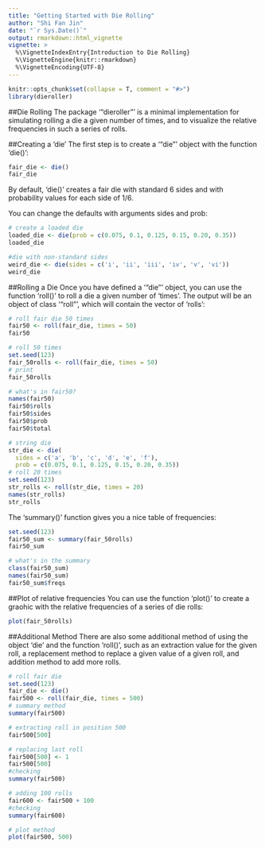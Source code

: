 ```yaml
---
title: "Getting Started with Die Rolling"
author: "Shi Fan Jin"
date: "`r Sys.Date()`"
output: rmarkdown::html_vignette
vignette: >
  %\VignetteIndexEntry{Introduction to Die Rolling}
  %\VignetteEngine{knitr::rmarkdown}
  %\VignetteEncoding{UTF-8}
---
```



```r
knitr::opts_chunk$set(collapse = T, comment = "#>")
library(dieroller)
```

##Die Rolling
The package '"dieroller"' is a minimal implementation for simulating rolling a die a given number of times, and to visualize the relative frequencies in such a series of rolls.

##Creating a 'die'
The first step is to create a '"die"' object with the function 'die()':
```r
fair_die <- die()
fair_die
```
By default, 'die()' creates a fair die with standard 6 sides and with probability values for each side of 1/6.

You can change the defaults with arguments sides and prob:
```r
# create a loaded die
loaded_die <- die(prob = c(0.075, 0.1, 0.125, 0.15, 0.20, 0.35))
loaded_die

#die with non-standard sides
weird_die <- die(sides = c('i', 'ii', 'iii', 'iv', 'v', 'vi'))
weird_die
```
##Rolling a Die
Once you have defined a '"die"' object, you can use the function 'roll()' to roll a die a given number of 'times'. The output will be an object of class '"roll"', which will contain the vector of 'rolls':
```r
# roll fair die 50 times
fair50 <- roll(fair_die, times = 50)
fair50

# roll 50 times
set.seed(123)
fair_50rolls <- roll(fair_die, times = 50)
# print
fair_50rolls

# what's in fair50?
names(fair50)
fair50$rolls
fair50$sides
fair50$prob
fair50$total

# string die
str_die <- die(
  sides = c('a', 'b', 'c', 'd', 'e', 'f'),
  prob = c(0.075, 0.1, 0.125, 0.15, 0.20, 0.35))
# roll 20 times
set.seed(123)
str_rolls <- roll(str_die, times = 20)
names(str_rolls)
str_rolls
```
The 'summary()' function gives you a nice table of frequencies:
```r
set.seed(123)
fair50_sum <- summary(fair_50rolls)
fair50_sum

# what's in the summary
class(fair50_sum)
names(fair50_sum)
fair50_sum$freqs
```

##Plot of relative frequencies
You can use the function 'plot()' to create a graohic with the relative frequencies of a series of die rolls:
```r
plot(fair_50rolls)
```

##Additional Method
There are also some additional method of using the object 'die' and the function 'roll()', such as an extraction value for the given roll, a replacement method to replace a given value of a given roll, and addition method to add more rolls.
```r
# roll fair die
set.seed(123)
fair_die <- die()
fair500 <- roll(fair_die, times = 500)
# summary method
summary(fair500)

# extracting roll in position 500
fair500[500]

# replacing last roll
fair500[500] <- 1
fair500[500]
#checking
summary(fair500)

# adding 100 rolls
fair600 <- fair500 + 100
#checking
summary(fair600)

# plot method
plot(fair500, 500)
```

